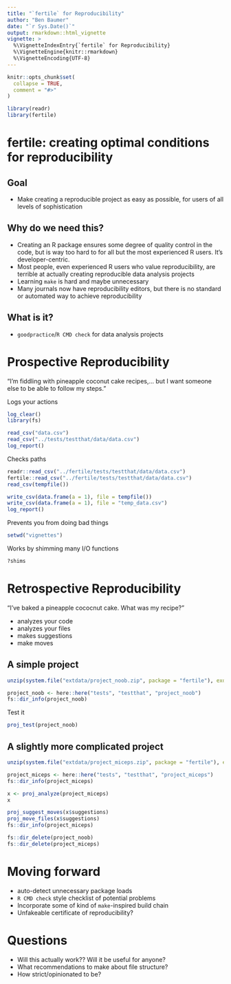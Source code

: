 ```yaml
---
title: "`fertile` for Reproducibility"
author: "Ben Baumer"
date: "`r Sys.Date()`"
output: rmarkdown::html_vignette
vignette: >
  %\VignetteIndexEntry{`fertile` for Reproducibility}
  %\VignetteEngine{knitr::rmarkdown}
  %\VignetteEncoding{UTF-8}
---
```


```r
knitr::opts_chunk$set(
  collapse = TRUE,
  comment = "#>"
)
```

```r
library(readr)
library(fertile)
```

# fertile: creating optimal conditions for reproducibility 

## Goal

- Make creating a reproducible project as easy as possible, for users of all levels of sophistication

## Why do we need this?

- Creating an R package ensures some degree of quality control in the code, but is way too hard to for all but the most experienced R users. It's developer-centric.
- Most people, even experienced R users who value reproducibility, are terrible at actually creating reproducible data analysis projects
- Learning `make` is hard and maybe unnecessary
- Many journals now have reproducibility editors, but there is no standard or automated way to achieve reproducibility

## What is it? 

- `goodpractice`/`R CMD check` for data analysis projects

# Prospective Reproducibility

"I'm fiddling with pineapple coconut cake recipes,... 
 but I want someone else to be able to follow my steps."

Logs your actions

```r
log_clear()
library(fs)

read_csv("data.csv")
read_csv("../tests/testthat/data/data.csv")
log_report()
```

Checks paths

```r
readr::read_csv("../fertile/tests/testthat/data/data.csv")
fertile::read_csv("../fertile/tests/testthat/data/data.csv")
read_csv(tempfile())

write_csv(data.frame(a = 1), file = tempfile())
write_csv(data.frame(a = 1), file = "temp_data.csv")
log_report()
```

Prevents you from doing bad things

```r
setwd("vignettes")
```

Works by shimming many I/O functions

```r
?shims
```


# Retrospective Reproducibility

"I've baked a pineapple cococnut cake. What was my recipe?"

- analyzes your code
- analyzes your files
- makes suggestions
- make moves

## A simple project

```r
unzip(system.file("extdata/project_noob.zip", package = "fertile"), exdir = "../tests/testthat")
```



```r
project_noob <- here::here("tests", "testthat", "project_noob")
fs::dir_info(project_noob)
```

Test it

```r
proj_test(project_noob)
```

## A slightly more complicated project

```r
unzip(system.file("extdata/project_miceps.zip", package = "fertile"), exdir = "../tests/testthat")
```

```r
project_miceps <- here::here("tests", "testthat", "project_miceps")
fs::dir_info(project_miceps)
```

```r
x <- proj_analyze(project_miceps)
x
```

```r
proj_suggest_moves(x$suggestions)
proj_move_files(x$suggestions)
fs::dir_info(project_miceps)
```

```r
fs::dir_delete(project_noob)
fs::dir_delete(project_miceps)
```


# Moving forward

- auto-detect unnecessary package loads
- `R CMD check` style checklist of potential problems
- Incorporate some of kind of `make`-inspired build chain
- Unfakeable certificate of reproducibility? 

# Questions

- Will this actually work?? Will it be useful for anyone?
- What recommendations to make about file structure? 
- How strict/opinionated to be? 
